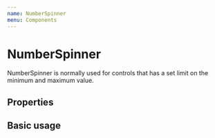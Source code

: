 ```yaml
---
name: NumberSpinner
menu: Components
---
```



# NumberSpinner

NumberSpinner is normally used for controls that has a set limit on the minimum and maximum value.

## Properties

<Props of={NumberSpinner} />

## Basic usage

<Playground>
  <NumberSpinner min={8} max={100} value={12} />
</Playground>
